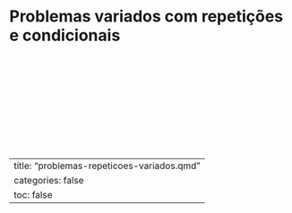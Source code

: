# Problemas variados com repetições e condicionais {#sec-problemas-repeticoes-variados}

<!-- Contagens de vários intervalos (categorias natação) -->
``` .include
```

<!-- Média de medidas de pressão  -->
``` .include
```

<!-- Porcentagem de cada resposta de uma pesquisa de opinião  -->
``` .include
```

<!-- Contagem e porcentagem em relatório de gastos  -->
``` .include
```

<!-- Porcentagens e médias na população  -->
``` .include
```

<!-- Soma dos divisores  -->
``` .include
```

<!-- Erro em determinação do maior (inteiros positivos)  -->
``` .include
```

<!-- Crescimento simultâneo de aplicações -->
``` .include
```

<!-- Crescimento simultâneo de aplicações 2-->
``` .include
```

<!-- Máximo e contagem simultâneas (idades) -->
``` .include
```

<!-- Conversões sucessivas de conceito para nota -->
``` .include
```

<!-- Separação de inteiro em potências de 10  -->
``` .include
```

<!-- Geração de palíndromo numérico  -->
``` .include
```
---
title: "problemas-repeticoes-variados.qmd"
categories: false
toc: false
---
